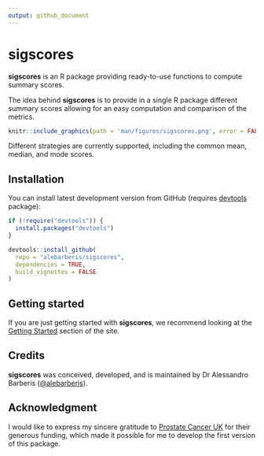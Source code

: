 ```yaml
---
output: github_document
---
```


<!-- README.md is generated from README.Rmd. Please edit the README.Rmd file -->

<!-- # ```{r, include = FALSE} -->
<!-- # knitr::opts_chunk$set( -->
<!-- #   collapse = TRUE, -->
<!-- #   comment = "#>", -->
<!-- #   # fig.path = "man/figures/README-", -->
<!-- #   fig.path = "articles/figures/", -->
<!-- #   # fig.path = "vignettes/figures/", -->
<!-- #   # fig.path = "man/figures/", -->
<!-- #   out.width = "100%" -->
<!-- # ) -->
<!-- # ``` -->

# sigscores
**sigscores** is an R package providing ready-to-use functions to compute summary scores.

The idea behind **sigscores** is to provide in a single R package different 
summary scores allowing for an easy computation and comparison of the metrics.


```r
knitr::include_graphics(path = 'man/figures/sigscores.png', error = FALSE)
```

Different strategies are currently supported, including the common mean, median, 
and mode scores.

<!-- badges: start -->
<!-- badges: end -->

## Installation

You can install latest development version from GitHub (requires [devtools](https://github.com/hadley/devtools) package):
  
  
```r
if (!require("devtools")) {
  install.packages("devtools")
}

devtools::install_github(
  repo = "alebarberis/sigscores", 
  dependencies = TRUE, 
  build_vignettes = FALSE
)
```


## Getting started
If you are just getting started with **sigscores**, we recommend looking at the
[Getting Started](https://alebarberis.github.io/sigscores/articles/sigscores.html) section of the site.

## Credits
**sigscores** was conceived, developed, and is maintained by Dr Alessandro Barberis ([@alebarberis](https://github.com/alebarberis)).

## Acknowledgment
I would like to express my sincere gratitude to [Prostate Cancer UK](https://prostatecanceruk.org/) 
for their generous funding, which made it possible for me to develop the first 
version of this package.
